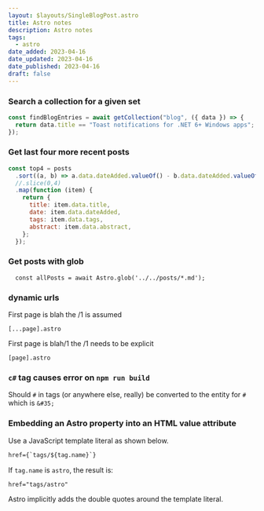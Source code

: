 ```yaml
---
layout: $layouts/SingleBlogPost.astro
title: Astro notes
description: Astro notes
tags:
  - astro
date_added: 2023-04-16
date_updated: 2023-04-16
date_published: 2023-04-16
draft: false
---
```


### Search a collection for a given set

```js
const findBlogEntries = await getCollection("blog", ({ data }) => {
  return data.title == "Toast notifications for .NET 6+ Windows apps";
});
```

### Get last four more recent posts

```js
const top4 = posts
  .sort((a, b) => a.data.dateAdded.valueOf() - b.data.dateAdded.valueOf())
  //.slice(0,4)
  .map(function (item) {
    return {
      title: item.data.title,
      date: item.data.dateAdded,
      tags: item.data.tags,
      abstract: item.data.abstract,
    };
  });
```

### Get posts with glob

```
  const allPosts = await Astro.glob('../../posts/*.md');
```

### dynamic urls

First page is blah the /1 is assumed

```
[...page].astro
```

First page is blah/1 the /1 needs to be explicit

```
[page].astro
```

### `c#` tag causes error on `npm run build`

Should `#` in tags (or anywhere else, really) be converted to the entity for `#` which is `&#35;`

### Embedding an Astro property into an HTML value attribute

Use a JavaScript template literal as shown below.

```html
href={`tags/${tag.name}`}
```

If `tag.name` is `astro`, the result is:

```html
href="tags/astro"
```

Astro implicitly adds the double quotes around the template literal.

